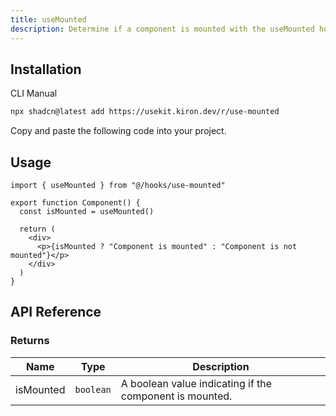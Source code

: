 ```yaml
---
title: useMounted
description: Determine if a component is mounted with the useMounted hook.
---
```


## Installation

<Tabs defaultValue="cli">

<TabsList>
  <TabsTrigger value="cli">CLI</TabsTrigger>
  <TabsTrigger value="manual">Manual</TabsTrigger>
</TabsList>

<TabsContent value="cli">

```bash
npx shadcn@latest add https://usekit.kiron.dev/r/use-mounted
```

</TabsContent>

<TabsContent value="manual">

<Steps>

<Step>Copy and paste the following code into your project.</Step>

<ComponentSource name="use-mounted" />

</Steps>

</TabsContent>

</Tabs>

## Usage

```tsx {1, 4}
import { useMounted } from "@/hooks/use-mounted"

export function Component() {
  const isMounted = useMounted()

  return (
    <div>
      <p>{isMounted ? "Component is mounted" : "Component is not mounted"}</p>
    </div>
  )
}
```

## API Reference

### Returns

| Name      | Type      | Description                                             |
| --------- | --------- | ------------------------------------------------------- |
| isMounted | `boolean` | A boolean value indicating if the component is mounted. |
